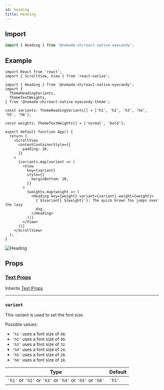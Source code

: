 ```yaml
---
id: heading
title: Heading
---
```


## Import

```jsx
import { Heading } from '@nomada-sh/react-native-eyecandy';
```

## Example

```tsx
import React from 'react';
import { ScrollView, View } from 'react-native';

import { Heading } from '@nomada-sh/react-native-eyecandy';
import {
  ThemeHeadingVariants,
  ThemeTextWeights,
} from '@nomada-sh/react-native-eyecandy-theme';

const variants: ThemeHeadingVariants[] = ['h1', 'h2', 'h3', 'h4', 'h5', 'h6'];

const weights: ThemeTextWeights[] = ['normal', 'bold'];

export default function App() {
  return (
    <ScrollView
      contentContainerStyle={{
        padding: 20,
      }}
    >
      {variants.map(variant => (
        <View
          key={variant}
          style={{
            marginBottom: 20,
          }}
        >
          {weights.map(weight => (
            <Heading key={weight} variant={variant} weight={weight}>
              {`${variant} ${weight}`}: The quick brown fox jumps over the lazy
              dog.
            </Heading>
          ))}
        </View>
      ))}
    </ScrollView>
  );
}
```

![Heading](../assets/components/heading.gif)

## Props

### [Text Props](text#props)

Inherits [Text Props](text#props)

---

### `variant`

This variant is used to set the font size.

Possible values:

- `'h1'` uses a font size of `48`.
- `'h2'` uses a font size of `40`.
- `'h3'` uses a font size of `32`.
- `'h4'` uses a font size of `24`.
- `'h5'` uses a font size of `20`.
- `'h6'` uses a font size of `18`.

| Type                                                     | Default |
| -------------------------------------------------------- | ------- |
| `'h1'` or `'h2'` or `'h3'` or `'h4'` or `'h5'` or `'h6'` | `'h1'`  |
